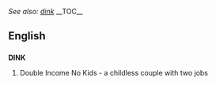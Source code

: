 ''See also: [[dink]]''
__TOC__
==English==
=== {{acronym}} ===
'''DINK'''

# Double Income No Kids - a childless couple with two jobs